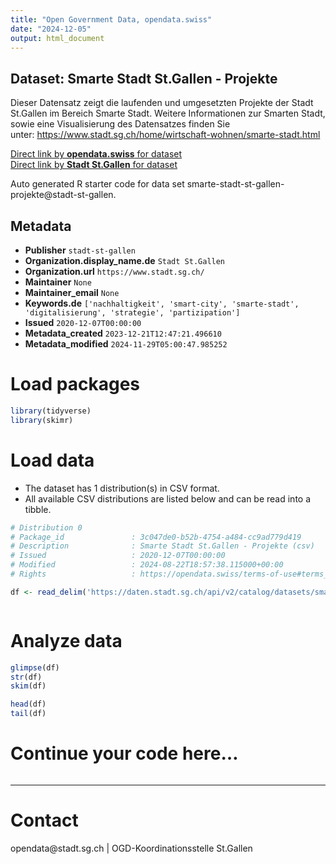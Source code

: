 ```yaml
---
title: "Open Government Data, opendata.swiss"
date: "2024-12-05"
output: html_document
---
```


## Dataset: Smarte Stadt St.Gallen - Projekte

Dieser Datensatz zeigt die laufenden und umgesetzten Projekte der Stadt St.Gallen im Bereich Smarte Stadt. Weitere Informationen zur Smarten Stadt, sowie eine Visualisierung des Datensatzes finden Sie unter: [https://www.stadt.sg.ch/home/wirtschaft-wohnen/smarte-stadt.html](https://www.stadt.sg.ch/home/wirtschaft-wohnen/smarte-stadt.html)

[Direct link by **opendata.swiss** for dataset](https://opendata.swiss/de/dataset/smarte-stadt-st-gallen-projekte)<br>
[Direct link by **Stadt St.Gallen** for dataset](https://daten.stadt.sg.ch/explore/dataset/smarte-stadt-st-gallen-projekte/)

Auto generated R starter code for data set smarte-stadt-st-gallen-projekte@stadt-st-gallen.

## Metadata

- **Publisher** `stadt-st-gallen`
- **Organization.display_name.de** `Stadt St.Gallen`
- **Organization.url** `https://www.stadt.sg.ch/`
- **Maintainer** `None`
- **Maintainer_email** `None`
- **Keywords.de** `['nachhaltigkeit', 'smart-city', 'smarte-stadt', 'digitalisierung', 'strategie', 'partizipation']`
- **Issued** `2020-12-07T00:00:00`
- **Metadata_created** `2023-12-21T12:47:21.496610`
- **Metadata_modified** `2024-11-29T05:00:47.985252`


# Load packages

```r

library(tidyverse)
library(skimr)

```

# Load data

-   The dataset has 1 distribution(s) in CSV format.
-   All available CSV distributions are listed below and can be read into a tibble.

```r

# Distribution 0
# Package_id               : 3c047de0-b52b-4754-a484-cc9ad779d419
# Description              : Smarte Stadt St.Gallen - Projekte (csv)
# Issued                   : 2020-12-07T00:00:00
# Modified                 : 2024-08-22T18:57:38.115000+00:00
# Rights                   : https://opendata.swiss/terms-of-use#terms_by

df <- read_delim('https://daten.stadt.sg.ch/api/v2/catalog/datasets/smarte-stadt-st-gallen-projekte/exports/csv?use_labels=true')



```

# Analyze data

```r

glimpse(df)
str(df)
skim(df)

head(df)
tail(df)

```

# Continue your code here...

```r

```

------------------------------------------------------------------------

# Contact

opendata@stadt.sg.ch | OGD-Koordinationsstelle St.Gallen
